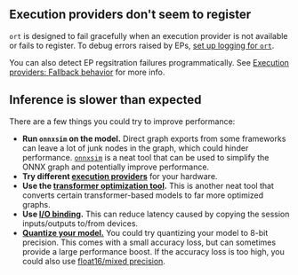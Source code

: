## Execution providers don't seem to register
`ort` is designed to fail gracefully when an execution provider is not available or fails to register. To debug errors raised by EPs, [set up logging for `ort`](/troubleshooting/logging).

You can also detect EP regsitration failures programmatically. See [Execution providers: Fallback behavior](/perf/execution-providers#fallback-behavior) for more info.

## Inference is slower than expected
There are a few things you could try to improve performance:
- **Run `onnxsim` on the model.** Direct graph exports from some frameworks can leave a lot of junk nodes in the graph, which could hinder performance. [`onnxsim`](https://github.com/daquexian/onnx-simplifier) is a neat tool that can be used to simplify the ONNX graph and potentially improve performance.
- **Try different [execution providers](/perf/execution-providers)** for your hardware.
- **Use the [transformer optimization tool](https://github.com/microsoft/onnxruntime/tree/main/onnxruntime/python/tools/transformers).** This is another neat tool that converts certain transformer-based models to far more optimized graphs.
- **Use [I/O binding](/perf/io-binding).** This can reduce latency caused by copying the session inputs/outputs to/from devices.
- **[Quantize your model.](https://onnxruntime.ai/docs/performance/model-optimizations/quantization.html)** You could try quantizing your model to 8-bit precision. This comes with a small accuracy loss, but can sometimes provide a large performance boost. If the accuracy loss is too high, you could also use [float16/mixed precision](https://onnxruntime.ai/docs/performance/model-optimizations/float16.html).
